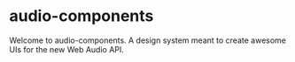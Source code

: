 
<Meta title="Docs/Welcome" />

# audio-components

Welcome to audio-components. A design system meant to create awesome UIs for the new Web Audio API.
